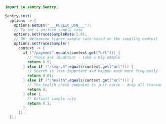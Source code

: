 ```java
import io.sentry.Sentry;

Sentry.init(
  options -> {
    options.setDsn("___PUBLIC_DSN___");
    // To set a uniform sample rate
    options.setTracesSampleRate(1.0);
    // OR: Determine traces sample rate based on the sampling context
    options.setTracesSampler(
      context -> {
        if ("/payment".equals(context.get("url"))) {
          // These are important - take a big sample
          return 0.5;
        } else if ("/search".equals(context.get("url"))) {
          // Search is less important and happen much more frequently - only take 1%
          return 0.01;
        } else if ("/health".equals(context.get("url"))) {
          // The health check endpoint is just noise - drop all transactions
          return 0;
        } else {
          // Default sample rate
          return 0.1;
        }
      });
  });
```
